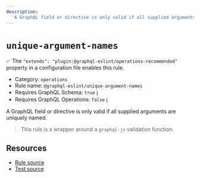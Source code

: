 ```yaml
---
description:
  'A GraphQL field or directive is only valid if all supplied arguments are uniquely named.'
---
```


# `unique-argument-names`

✅ The `"extends": "plugin:@graphql-eslint/operations-recommended"` property in a configuration file
enables this rule.

- Category: `operations`
- Rule name: `@graphql-eslint/unique-argument-names`
- Requires GraphQL Schema: `true`
  [ℹ️](/docs/getting-started#extended-linting-rules-with-graphql-schema)
- Requires GraphQL Operations: `false`
  [ℹ️](/docs/getting-started#extended-linting-rules-with-siblings-operations)

A GraphQL field or directive is only valid if all supplied arguments are uniquely named.

> This rule is a wrapper around a `graphql-js` validation function.

## Resources

- [Rule source](https://github.com/graphql/graphql-js/blob/main/src/validation/rules/UniqueArgumentNamesRule.ts)
- [Test source](https://github.com/graphql/graphql-js/tree/main/src/validation/__tests__/UniqueArgumentNamesRule-test.ts)
